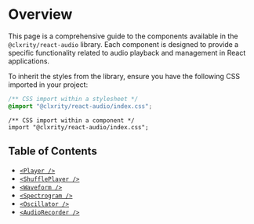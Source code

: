
# Overview
This page is a comprehensive guide to the components available in the `@clxrity/react-audio` library. Each component is designed to provide a specific functionality related to audio playback and management in React applications.

<Callout type="warning">
  To inherit the styles from the library, ensure you have the following CSS imported in your project:
</Callout>

```css
/** CSS import within a stylesheet */
@import "@clxrity/react-audio/index.css";
```
```tsx
/** CSS import within a component */
import "@clxrity/react-audio/index.css";
```

## Table of Contents

- [`<Player />`](/docs/components/player)
- [`<ShufflePlayer />`](/docs/components/shuffleplayer)
- [`<Waveform />`](/docs/components/waveform)
- [`<Spectrogram />`](/docs/components/spectrogram)
- [`<Oscillator />`](/docs/components/oscillator)
- [`<AudioRecorder />`](/docs/components/audiorecorder)
